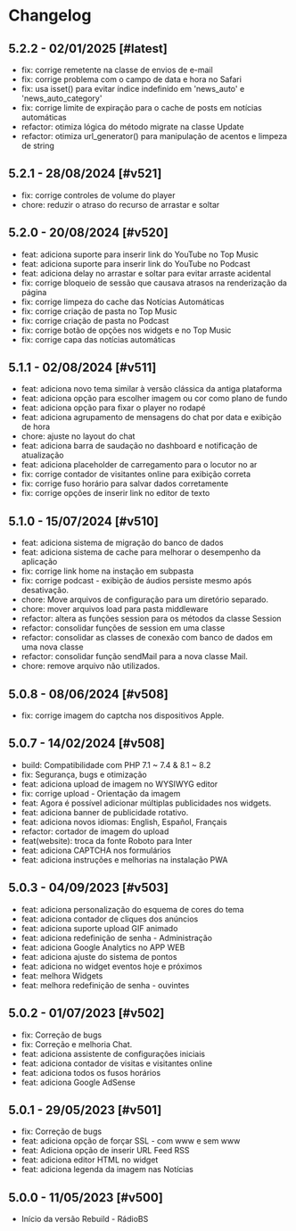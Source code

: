# Changelog

## 5.2.2 - 02/01/2025 [#latest]

-   fix: corrige remetente na classe de envios de e-mail
-   fix: corrige problema com o campo de data e hora no Safari
-   fix: usa isset() para evitar índice indefinido em 'news_auto' e 'news_auto_category'
-   fix: corrige limite de expiração para o cache de posts em notícias automáticas
-   refactor: otimiza lógica do método migrate na classe Update
-   refactor: otimiza url_generator() para manipulação de acentos e limpeza de string

## 5.2.1 - 28/08/2024 [#v521]

-   fix: corrige controles de volume do player
-   chore: reduzir o atraso do recurso de arrastar e soltar

## 5.2.0 - 20/08/2024 [#v520]

-   feat: adiciona suporte para inserir link do YouTube no Top Music
-   feat: adiciona suporte para inserir link do YouTube no Podcast
-   feat: adiciona delay no arrastar e soltar para evitar arraste acidental
-   fix: corrige bloqueio de sessão que causava atrasos na renderização da página
-   fix: corrige limpeza do cache das Notícias Automáticas
-   fix: corrige criação de pasta no Top Music
-   fix: corrige criação de pasta no Podcast
-   fix: corrige botão de opções nos widgets e no Top Music
-   fix: corrige capa das notícias automáticas

## 5.1.1 - 02/08/2024 [#v511]

-   feat: adiciona novo tema similar à versão clássica da antiga plataforma
-   feat: adiciona opção para escolher imagem ou cor como plano de fundo
-   feat: adiciona opção para fixar o player no rodapé
-   feat: adiciona agrupamento de mensagens do chat por data e exibição de hora
-   chore: ajuste no layout do chat
-   feat: adiciona barra de saudação no dashboard e notificação de atualização
-   feat: adiciona placeholder de carregamento para o locutor no ar
-   fix: corrige contador de visitantes online para exibição correta
-   fix: corrige fuso horário para salvar dados corretamente
-   fix: corrige opções de inserir link no editor de texto

## 5.1.0 - 15/07/2024 [#v510]

-   feat: adiciona sistema de migração do banco de dados
-   feat: adiciona sistema de cache para melhorar o desempenho da aplicação
-   fix: corrige link home na instação em subpasta
-   fix: corrige podcast - exibição de áudios persiste mesmo após desativação.
-   chore: Move arquivos de configuração para um diretório separado.
-   chore: mover arquivos load para pasta middleware
-   refactor: altera as funções session para os métodos da classe Session
-   refactor: consolidar funções de session em uma classe
-   refactor: consolidar as classes de conexão com banco de dados em uma nova classe
-   refactor: consolidar função sendMail para a nova classe Mail.
-   chore: remove arquivo não utilizados.

## 5.0.8 - 08/06/2024 [#v508]

-   fix: corrige imagem do captcha nos dispositivos Apple.

## 5.0.7 - 14/02/2024 [#v508]

-   build: Compatibilidade com PHP 7.1 ~ 7.4 & 8.1 ~ 8.2
-   fix: Segurança, bugs e otimização
-   feat: adiciona upload de imagem no WYSIWYG editor
-   fix: corrige upload - Orientação da imagem
-   feat: Agora é possível adicionar múltiplas publicidades nos widgets.
-   feat: adiciona banner de publicidade rotativo.
-   feat: adiciona novos idiomas: English, Español, Français
-   refactor: cortador de imagem do upload
-   feat(website): troca da fonte Roboto para Inter
-   feat: adiciona CAPTCHA nos formulários
-   feat: adiciona instruções e melhorias na instalação PWA

## 5.0.3 - 04/09/2023 [#v503]

-   feat: adiciona personalização do esquema de cores do tema
-   feat: adiciona contador de cliques dos anúncios
-   feat: adiciona suporte upload GIF animado
-   feat: adiciona redefinição de senha - Administração
-   feat: adiciona Google Analytics no APP WEB
-   feat: adiciona ajuste do sistema de pontos
-   feat: adiciona no widget eventos hoje e próximos
-   feat: melhora Widgets
-   feat: melhora redefinição de senha - ouvintes

## 5.0.2 - 01/07/2023 [#v502]

-   fix: Correção de bugs
-   fix: Correção e melhoria Chat.
-   feat: adiciona assistente de configurações iniciais
-   feat: adiciona contador de visitas e visitantes online
-   feat: adiciona todos os fusos horários
-   feat: adiciona Google AdSense

## 5.0.1 - 29/05/2023 [#v501]

-   fix: Correção de bugs
-   feat: adiciona opção de forçar SSL - com www e sem www
-   feat: Adiciona opção de inserir URL Feed RSS
-   feat: adiciona editor HTML no widget
-   feat: adiciona legenda da imagem nas Notícias

## 5.0.0 - 11/05/2023 [#v500]

-   Início da versão Rebuild - RádioBS
